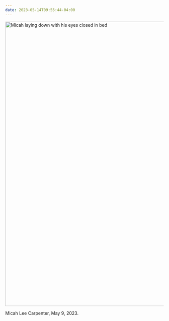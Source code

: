 ```yaml
---
date: 2023-05-14T09:55:44-04:00
---
```


<Image
  src="/images/micah-lee-carpenter.jpg"
  width="1200"
  height="900"
  alt="Micah laying down with his eyes closed in bed"
/>

Micah Lee Carpenter, May 9, 2023.